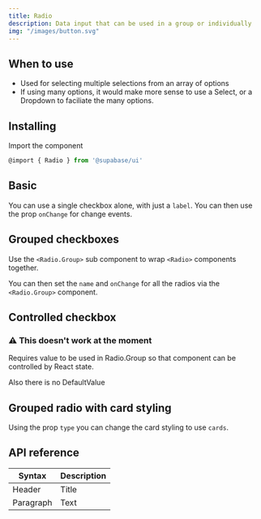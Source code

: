 ```yaml
---
title: Radio
description: Data input that can be used in a group or individually
img: "/images/button.svg"
---
```


## When to use

- Used for selecting multiple selections from an array of options
- If using many options, it would make more sense to use a Select, or a Dropdown to faciliate the many options.

## Installing

Import the component

```js
@import { Radio } from '@supabase/ui'
```

## Basic

You can use a single checkbox alone, with just a `label`. You can then use the prop `onChange` for change events.

<CodeSample sample="RadioBasic" v="0" />

## Grouped checkboxes

Use the `<Radio.Group>` sub component to wrap `<Radio>` components together.

You can then set the `name` and `onChange` for all the radios via the `<Radio.Group>` component.

<CodeSample sample="RadioGrouped" v="0" />

## Controlled checkbox

### ⚠️ This doesn't work at the moment

Requires value to be used in Radio.Group so that component can be controlled by React state.

Also there is no DefaultValue

<CodeSample sample="RadioControlled" v="0" />

## Grouped radio with card styling

Using the prop `type` you can change the card styling to use `cards`.

<CodeSample sample="RadioGroupedCards" v="0" />

## API reference

| Syntax    | Description |
| --------- | ----------- |
| Header    | Title       |
| Paragraph | Text        |
